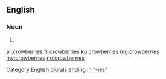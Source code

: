 ==English==

===Noun===
{{head|en}}

# {{plural of|crowberry}}

[[Category:English plurals ending in "-ies"]]

[[ar:crowberries]]
[[fr:crowberries]]
[[ku:crowberries]]
[[mg:crowberries]]
[[my:crowberries]]
[[no:crowberries]]